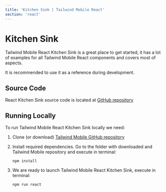```yaml
---
title: 'Kitchen Sink | Tailwind Mobile React'
section: 'react'
---
```



# Kitchen Sink

Tailwind Mobile React Kitchen Sink is a great place to get started, it has a lot of examples for all Tailwind Mobile React components and covers most of aspects.

It is recommended to use it as a reference during development.

<Device src="/kitchen-sink/react/index.html" float />

## Source Code

React Kitchen Sink source code is located at [GitHub repository](https://github.com/tailwind-mobile/tailwind-mobile/tree/master/kitchen-sink/react)

## Running Locally

To run Tailwind Mobile React Kitchen Sink locally we need:

1. Clone (or download) [Tailwind Mobile GitHub repository](https://github.com/tailwind-mobile/tailwind-mobile)
2. Install required dependencies. Go to the folder with downloaded and Tailwind Mobile repository and execute in terminal:

   ```
   npm install
   ```

3. We are ready to launch Tailwind Mobile React Kitchen Sink, execute in terminal:
   ```
   npm run react
   ```
